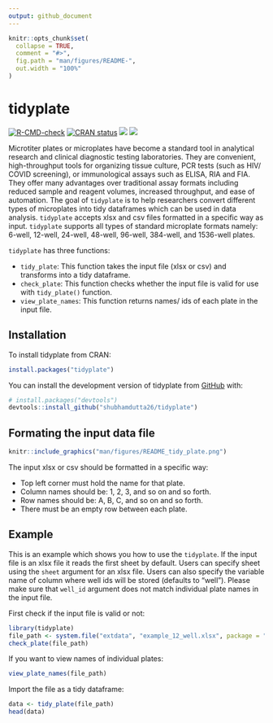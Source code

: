 ```yaml
---
output: github_document
---
```


<!-- README.md is generated from README.Rmd. Please edit that file -->

```r
knitr::opts_chunk$set(
  collapse = TRUE,
  comment = "#>",
  fig.path = "man/figures/README-",
  out.width = "100%"
)
```

# tidyplate

<!-- badges: start -->
[![R-CMD-check](https://github.com/shubhamdutta26/tidyplate/actions/workflows/R-CMD-check.yaml/badge.svg)](https://github.com/shubhamdutta26/tidyplate/actions/workflows/R-CMD-check.yaml)
[![CRAN status](https://www.r-pkg.org/badges/version/tidyplate)](https://CRAN.R-project.org/package=tidyplate)
[![](http://cranlogs.r-pkg.org/badges/last-month/tidyplate)](https://cran.r-project.org/package=tidyplate)
[![](http://cranlogs.r-pkg.org/badges/grand-total/tidyplate)](https://cran.r-project.org/package=tidyplate)
<!-- badges: end -->

Microtiter plates or microplates have become a standard tool in analytical research and clinical diagnostic testing laboratories. They are convenient, high-throughput tools for organizing tissue culture, PCR tests (such as HIV/ COVID screening), or immunological assays such as ELISA, RIA and FIA. They offer many advantages over traditional assay formats including reduced sample and reagent volumes, increased throughput, and ease of automation. The goal of `tidyplate` is to help researchers convert different types of microplates into tidy dataframes which can be used in data analysis. `tidyplate` accepts xlsx and csv files formatted in a specific way as input. `tidyplate` supports all types of standard microplate formats namely: 6-well, 12-well, 24-well, 48-well, 96-well, 384-well, and 1536-well plates.

`tidyplate` has three functions:

  * `tidy_plate`: This function takes the input file (xlsx or csv) and transforms into a tidy dataframe.
  * `check_plate`: This function checks whether the input file is valid for use with `tidy_plate()` function.
  * `view_plate_names`: This function returns names/ ids of each plate in the input file.

## Installation

To install tidyplate from CRAN:

``` r
install.packages("tidyplate")
```

You can install the development version of tidyplate from [GitHub](https://github.com/) with:

``` r
# install.packages("devtools")
devtools::install_github("shubhamdutta26/tidyplate")
```

## Formating the input data file

```r
knitr::include_graphics("man/figures/README_tidy_plate.png")
```

The input xlsx or csv should be formatted in a specific way:

  * Top left corner must hold the name for that plate.
  * Column names should be: 1, 2, 3, and so on and so forth.
  * Row names should be: A, B, C, and so on and so forth.
  * There must be an empty row between each plate.

## Example

This is an example which shows you how to use the `tidyplate`. If the input file is an xlsx file it reads the first sheet by default. Users can specify sheet using the `sheet` argument for an xlsx file. Users can also specify the variable name of column where well ids will be stored (defaults to "well"). Please make sure that `well_id` argument does not match individual plate names in the input file.

First check if the input file is valid or not:
```r
library(tidyplate)
file_path <- system.file("extdata", "example_12_well.xlsx", package = "tidyplate")
check_plate(file_path)
```

If you want to view names of individual plates:

```r
view_plate_names(file_path)
```

Import the file as a tidy dataframe:
```r
data <- tidy_plate(file_path)
head(data)
```
